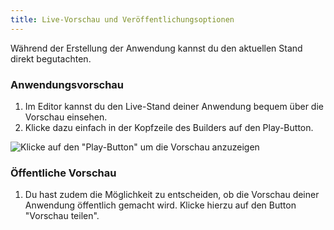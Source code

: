```yaml
---
title: Live-Vorschau und Veröffentlichungsoptionen
---
```


Während der Erstellung der Anwendung kannst du den aktuellen Stand direkt begutachten.

### Anwendungsvorschau

1. Im Editor kannst du den Live-Stand deiner Anwendung bequem über die Vorschau einsehen.
2. Klicke dazu einfach in der Kopfzeile des Builders auf den Play-Button.

![Klicke auf den "Play-Button" um die Vorschau anzuzeigen](/img/vorschau-anzeigen.png "Klicke auf den \"Play-Button\" um die Vorschau anzuzeigen")

### Öffentliche Vorschau

1. Du hast zudem die Möglichkeit zu entscheiden, ob die Vorschau deiner Anwendung öffentlich gemacht wird. Klicke hierzu auf den Button "Vorschau teilen".

